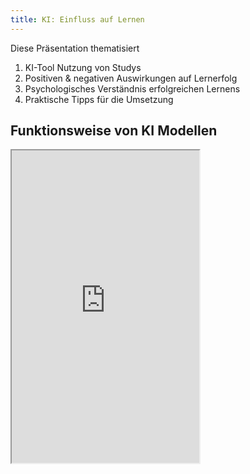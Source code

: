```yaml
---
title: KI: Einfluss auf Lernen
---
```



Diese Präsentation thematisiert

1. KI-Tool Nutzung von Studys
2. Positiven & negativen Auswirkungen auf Lernerfolg
3. Psychologisches Verständnis erfolgreichen Lernens
4. Praktische Tipps für die Umsetzung

## Funktionsweise von KI Modellen

<iframe src="https://slides.com/stefanhackstein/chatbots-einfluss-lernen/embed" height="500px" class="ratio ratio-16x9"></iframe>
